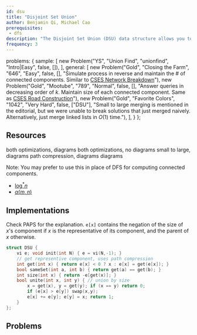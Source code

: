 ```yaml
---
id: dsu
title: "Disjoint Set Union"
author: Benjamin Qi, Michael Cao 
prerequisites:
 - dfs
description: "The Disjoint Set Union (DSU) data structure allows you to add edges to an initially empty graph and test whether two vertices of the graph are connected."
frequency: 3
---
```



  problems: {
    sample: [
      new Problem("YS", "Union Find", "unionfind", "Intro|Easy", false, []),
    ],
    general: [
      new Problem("Gold", "Closing the Farm", "646", "Easy", false, [], "Simulate process in reverse and maintain the # of connected components. Similar to [CSES Network Breakdown](https://cses.fi/problemset/task/1677)"),
      new Problem("Gold", "Mootube", "789", "Normal", false, [], "Answer queries in decreasing order of $k$. Maintain size of each connected component. Same as [CSES Road Construction](https://cses.fi/problemset/task/1676)"),
      new Problem("Gold", "Favorite Colors", "1042", "Very Hard", false, ["DSU"], "Small to large merging is mentioned in the editorial, but we were unable to break solutions that just merged naively. Alternatively, just merge linked lists in $O(1)$ time."),
    ],
  }
};

<Problems problems={metadata.problems.sample} />

## Resources

<Resources>
  <Resource source="CSA" title="Disjoint Data Sets" url="disjoint_data_sets" starred>both optimizations, diagrams</Resource>
  <Resource source="PAPS" title="11.1 - Disjoint Sets" starred>both optimizations, no diagrams</Resource>
  <Resource source="CPH" title="15.2 - Union-Find">small to large, diagrams</Resource>
  <Resource source="IUSACO" title="10.6 - Disjoint-Set Data Structure">path compression, diagrams</Resource>
  <Resource source="TC" title="Disjoint Set Data Structures" url="disjoint-set-data-structures">diagrams</Resource>
  <Resource source="CPC" title="3 - Data Structures" url="03_data_structures"></Resource>
</Resources>

Note: You may prefer to use this in place of DFS for computing connected components.

<Optional title="DSU Complexity Proofs">

   - [$\log^* n$](https://en.wikipedia.org/wiki/Proof_of_O(log*n)\_time_complexity\_of_union%E2%80%93find)
   - [$\alpha (m,n)$](https://dl.acm.org/doi/pdf/10.1145/321879.321884)

</Optional>

## Implementations

Check PAPS for the explanation. `e[x]` contains the negation of the size of $x$'s component if $x$ is the representative of its component, and the parent of $x$ otherwise.

<LanguageSection>

<CPPSection>

<resource source="Benq (from KACTL)" url="https://github.com/bqi343/USACO/blob/master/Implementations/content/graphs%20(12)/DSU/DSU%20(7.6).h"> </resource>

```cpp
struct DSU {
	vi e; void init(int N) { e = vi(N,-1); }
	// get representive component, uses path compression
	int get(int x) { return e[x] < 0 ? x : e[x] = get(e[x]); } 
	bool sameSet(int a, int b) { return get(a) == get(b); }
	int size(int x) { return -e[get(x)]; }
	bool unite(int x, int y) { // union by size
		x = get(x), y = get(y); if (x == y) return 0;
		if (e[x] > e[y]) swap(x,y);
		e[x] += e[y]; e[y] = x; return 1;
	}
};
```

</CPPSection>

</LanguageSection>

## Problems

<Problems problems={metadata.problems.general} />
